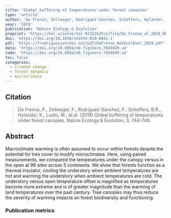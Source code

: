 ```yaml
---
title: 'Global buffering of temperatures under forest canopies'
type: 'article'
author: 'De Frenne, Zellweger, Rodríguez-Sánchez, Scheffers, Hylander, Luoto, Vellend, Verheyen, Lenoir'
year: '2019'
publication: 'Nature Ecology & Evolution'
preprint: 'https://hal.science/hal-02352625v1/file/De_Frenne_al_2019_NEE.pdf'
doi: 'https://doi.org/10.1038/s41559-019-0842-1'
pdf: 'https://frodriguezsanchez.net/pdf/DeFrenne_NatEcolEvol_2019.pdf'
data: 'https://doi.org/10.6084/m9.figshare.7604849.v4'
code: 'https://doi.org/10.6084/m9.figshare.7604849.v4'
toc: false
categories: 
  - climate change
  - forest dynamics
  - microclimate
---
```


## Citation

> De Frenne, P., Zellweger, F., Rodríguez-Sánchez, F., Scheffers, B.R., Hylander, K., Luoto, M., et al. (2019) Global buffering of temperatures under forest canopies. Nature Ecology &amp; Evolution, 3, 744–749.

## Abstract

Macroclimate warming is often assumed to occur within forests despite the potential for tree cover to modify microclimates. Here, using paired measurements, we compared the temperatures under the canopy versus in the open at 98 sites across 5 continents. We show that forests function as a thermal insulator, cooling the understory when ambient temperatures are hot and warming the understory when ambient temperatures are cold. The understory versus open temperature offset is magnified as temperatures become more extreme and is of greater magnitude than the warming of land temperatures over the past century. Tree canopies may thus reduce the severity of warming impacts on forest biodiversity and functioning.

### Publication metrics

<br>

<span class="__dimensions_badge_embed__" data-doi="10.1038/s41559-019-0842-1" data-hide-zero-citations="true" data-legend="always"></span><script async src="https://badge.dimensions.ai/badge.js" charset="utf-8"></script>

<script type='text/javascript' src='https://d1bxh8uas1mnw7.cloudfront.net/assets/embed.js'></script><div data-badge-details="right" data-badge-type="medium-donut" data-doi="10.1038/s41559-019-0842-1" data-hide-no-mentions="true" class="altmetric-embed"></div>

<div class="scite-badge" data-doi="10.1038/s41559-019-0842-1" data-layout="horizontal" data-show-zero="false" data-show-labels="true"></div><link rel="stylesheet" type="text/css" href="https://cdn.scite.ai/badge/scite-badge-latest.min.css"><script async type="application/javascript" src="https://cdn.scite.ai/badge/scite-badge-latest.min.js"></script>

